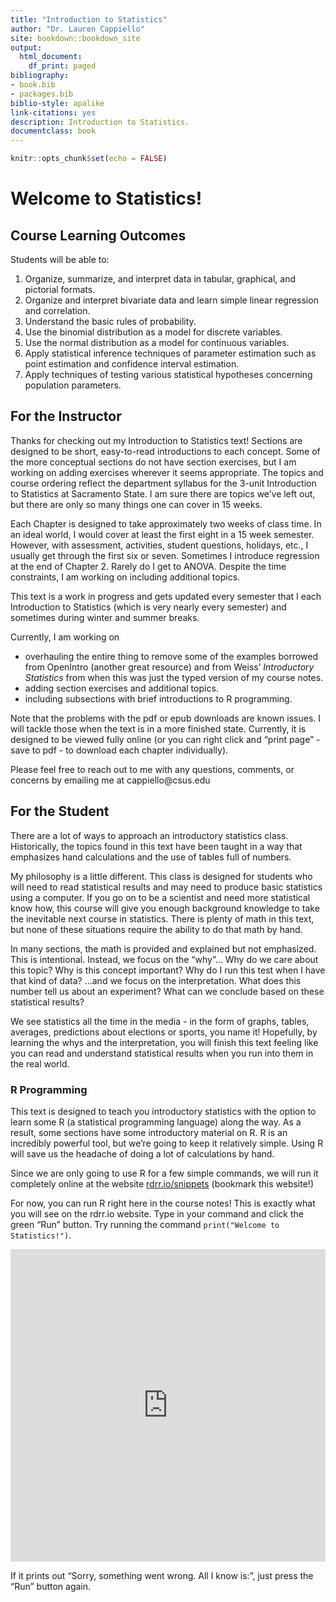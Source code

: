 ```yaml
--- 
title: "Introduction to Statistics"
author: "Dr. Lauren Cappiello"
site: bookdown::bookdown_site
output:
  html_document:
    df_print: paged
bibliography:
- book.bib
- packages.bib
biblio-style: apalike
link-citations: yes
description: Introduction to Statistics. 
documentclass: book
---
```

```r
knitr::opts_chunk$set(echo = FALSE)
```

# Welcome to Statistics! {-}

## Course Learning Outcomes {-}

Students will be able to:

1. Organize, summarize, and interpret data in tabular, graphical, and pictorial formats.
2. Organize and interpret bivariate data and learn simple linear regression and correlation.
3. Understand the basic rules of probability.
4. Use the binomial distribution as a model for discrete variables.
5. Use the normal distribution as a model for continuous variables.
6. Apply statistical inference techniques of parameter estimation such as point estimation and confidence interval estimation.
7. Apply techniques of testing various statistical hypotheses concerning population parameters.

## For the Instructor {-}

Thanks for checking out my Introduction to Statistics text! Sections are designed to be short, easy-to-read introductions to each concept. Some of the more conceptual sections do not have section exercises, but I am working on adding exercises wherever it seems appropriate. The topics and course ordering reflect the department syllabus for the 3-unit Introduction to Statistics at Sacramento State. I am sure there are topics we've left out, but there are only so many things one can cover in 15 weeks. 

Each Chapter is designed to take approximately two weeks of class time. In an ideal world, I would cover at least the first eight in a 15 week semester. However, with assessment, activities, student questions, holidays, etc., I usually get through the first six or seven. Sometimes I introduce regression at the end of Chapter 2. Rarely do I get to ANOVA. Despite the time constraints, I am working on including additional topics. 

This text is a work in progress and gets updated every semester that I each Introduction to Statistics (which is very nearly every semester) and sometimes during winter and summer breaks.

Currently, I am working on 

- overhauling the entire thing to remove some of the examples borrowed from OpenIntro (another great resource) and from Weiss' *Introductory Statistics* from when this was just the typed version of my course notes.
- adding section exercises and additional topics. 
- including subsections with brief introductions to R programming.

Note that the problems with the pdf or epub downloads are known issues. I will tackle those when the text is in a more finished state. Currently, it is designed to be viewed fully online (or you can right click and "print page" - save to pdf - to download each chapter individually). 

Please feel free to reach out to me with any questions, comments, or concerns by emailing me at cappiello@csus.edu 

## For the Student {-}

There are a lot of ways to approach an introductory statistics class. Historically, the topics found in this text have been taught in a way that emphasizes hand calculations and the use of tables full of numbers. 

My philosophy is a little different. This class is designed for students who will need to read statistical results and may need to produce basic statistics using a computer. If you go on to be a scientist and need more statistical know how, this course will give you enough background knowledge to take the inevitable next course in statistics. There is plenty of math in this text, but none of these situations require the ability to do that math by hand. 

In many sections, the math is provided and explained but not emphasized. This is intentional. Instead, we focus on the "why"... Why do we care about this topic? Why is this concept important? Why do I run this test when I have that kind of data? ...and we focus on the interpretation. What does this number tell us about an experiment? What can we conclude based on these statistical results?

We see statistics all the time in the media - in the form of graphs, tables, averages, predictions about elections or sports, you name it! Hopefully, by learning the whys and the interpretation, you will finish this text feeling like you can read and understand statistical results when you run into them in the real world. 

### R Programming {-}

This text is designed to teach you introductory statistics with the option to learn some R (a statistical programming language) along the way. As a result, some sections have some introductory material on R. R is an incredibly powerful tool, but we’re going to keep it relatively simple. Using R will save us the headache of doing a lot of calculations by hand.

Since we are only going to use R for a few simple commands, we will run it completely online at the website <a href="https://rdrr.io/snippets/" target="blank">rdrr.io/snippets</a> (bookmark this website!)

For now, you can run R right here in the course notes! This is exactly what you will see on the rdrr.io website. Type in your command and click the green "Run" button. Try running the command `print("Welcome to Statistics!")`. 

<iframe width='100%' height='500' src='https://rdrr.io/snippets/embed/?code=' frameborder='0'></iframe>

If it prints out "Sorry, something went wrong. All I know is:", just press the "Run" button again.